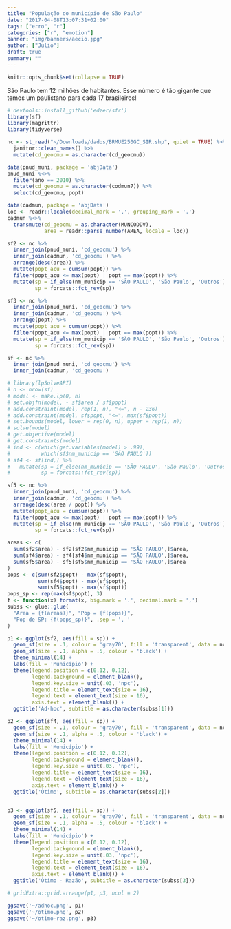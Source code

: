 ```yaml
---
title: "População do município de São Paulo"
date: "2017-04-08T13:07:31+02:00"
tags: ["erro", "r"]
categories: ["r", "emotion"]
banner: "img/banners/aecio.jpg"
author: ["Julio"]
draft: true
summary: ""
---
```


```r
knitr::opts_chunk$set(collapse = TRUE)
```

São Paulo tem 12 milhões de habitantes. Esse número é tão gigante que temos um paulistano para cada 17 brasileiros!

```r
# devtools::install_github('edzer/sfr')
library(sf)
library(magrittr)
library(tidyverse)

nc <- st_read("~/Downloads/dados/BRMUE250GC_SIR.shp", quiet = TRUE) %>% 
  janitor::clean_names() %>% 
  mutate(cd_geocmu = as.character(cd_geocmu))

data(pnud_muni, package = 'abjData')
pnud_muni %<>%
  filter(ano == 2010) %>% 
  mutate(cd_geocmu = as.character(codmun7)) %>% 
  select(cd_geocmu, popt)

data(cadmun, package = 'abjData')
loc <- readr::locale(decimal_mark = ',', grouping_mark = '.')
cadmun %<>% 
  transmute(cd_geocmu = as.character(MUNCODDV), 
            area = readr::parse_number(AREA, locale = loc))
```

```r
sf2 <- nc %>% 
  inner_join(pnud_muni, 'cd_geocmu') %>% 
  inner_join(cadmun, 'cd_geocmu') %>% 
  arrange(desc(area)) %>% 
  mutate(popt_acu = cumsum(popt)) %>% 
  filter(popt_acu <= max(popt) | popt == max(popt)) %>% 
  mutate(sp = if_else(nm_municip == 'SÃO PAULO', 'São Paulo', 'Outros'),
         sp = forcats::fct_rev(sp))

sf3 <- nc %>% 
  inner_join(pnud_muni, 'cd_geocmu') %>% 
  inner_join(cadmun, 'cd_geocmu') %>% 
  arrange(popt) %>% 
  mutate(popt_acu = cumsum(popt)) %>% 
  filter(popt_acu <= max(popt) | popt == max(popt)) %>% 
  mutate(sp = if_else(nm_municip == 'SÃO PAULO', 'São Paulo', 'Outros'),
         sp = forcats::fct_rev(sp))

sf <- nc %>% 
  inner_join(pnud_muni, 'cd_geocmu') %>% 
  inner_join(cadmun, 'cd_geocmu')

# library(lpSolveAPI)
# n <- nrow(sf)
# model <- make.lp(0, n)
# set.objfn(model, - sf$area / sf$popt)
# add.constraint(model, rep(1, n), "<=", n - 236)
# add.constraint(model, sf$popt, "<=", max(sf$popt))
# set.bounds(model, lower = rep(0, n), upper = rep(1, n))
# solve(model)
# get.objective(model)
# get.constraints(model)
# ind <- c(which(get.variables(model) > .99), 
#          which(sf$nm_municip == 'SÃO PAULO'))
# sf4 <- sf[ind,] %>% 
#   mutate(sp = if_else(nm_municip == 'SÃO PAULO', 'São Paulo', 'Outros'),
#          sp = forcats::fct_rev(sp))

sf5 <- nc %>% 
  inner_join(pnud_muni, 'cd_geocmu') %>% 
  inner_join(cadmun, 'cd_geocmu') %>% 
  arrange(desc(area / popt)) %>% 
  mutate(popt_acu = cumsum(popt)) %>% 
  filter(popt_acu <= max(popt) | popt == max(popt)) %>% 
  mutate(sp = if_else(nm_municip == 'SÃO PAULO', 'São Paulo', 'Outros'),
         sp = forcats::fct_rev(sp))
```


```r
areas <- c(
  sum(sf2$area) - sf2[sf2$nm_municip == 'SÃO PAULO',]$area,
  sum(sf4$area) - sf4[sf4$nm_municip == 'SÃO PAULO',]$area,
  sum(sf5$area) - sf5[sf5$nm_municip == 'SÃO PAULO',]$area
)
pops <- c(sum(sf2$popt) - max(sf$popt), 
          sum(sf4$popt) - max(sf$popt),
          sum(sf5$popt) - max(sf$popt))
pops_sp <- rep(max(sf$popt), 3)
f <- function(x) format(x, big.mark = '.', decimal.mark = ',')
subss <- glue::glue(
  "Area = {f(areas)}", "Pop = {f(pops)}", 
  "Pop de SP: {f(pops_sp)}", .sep = ', '
)

p1 <- ggplot(sf2, aes(fill = sp)) +
  geom_sf(size = .1, colour = 'gray70', fill = 'transparent', data = nc) +
  geom_sf(size = .1, alpha = .5, colour = 'black') +
  theme_minimal(14) +
  labs(fill = 'Município') +
  theme(legend.position = c(0.12, 0.12),
        legend.background = element_blank(),
        legend.key.size = unit(.03, 'npc'),
        legend.title = element_text(size = 16),
        legend.text = element_text(size = 16),
        axis.text = element_blank()) +
  ggtitle('Ad-hoc', subtitle = as.character(subss[1]))

p2 <- ggplot(sf4, aes(fill = sp)) +
  geom_sf(size = .1, colour = 'gray70', fill = 'transparent', data = nc) +
  geom_sf(size = .1, alpha = .5, colour = 'black') +
  theme_minimal(14) +
  labs(fill = 'Município') +
  theme(legend.position = c(0.12, 0.12),
        legend.background = element_blank(),
        legend.key.size = unit(.03, 'npc'),
        legend.title = element_text(size = 16),
        legend.text = element_text(size = 16),
        axis.text = element_blank()) +
  ggtitle('Ótimo', subtitle = as.character(subss[2]))


p3 <- ggplot(sf5, aes(fill = sp)) +
  geom_sf(size = .1, colour = 'gray70', fill = 'transparent', data = nc) +
  geom_sf(size = .1, alpha = .5, colour = 'black') +
  theme_minimal(14) +
  labs(fill = 'Município') +
  theme(legend.position = c(0.12, 0.12),
        legend.background = element_blank(),
        legend.key.size = unit(.03, 'npc'),
        legend.title = element_text(size = 16),
        legend.text = element_text(size = 16),
        axis.text = element_blank()) +
  ggtitle('Ótimo - Razão', subtitle = as.character(subss[3]))

# gridExtra::grid.arrange(p1, p3, ncol = 2)

ggsave('~/adhoc.png', p1)
ggsave('~/otimo.png', p2)
ggsave('~/otimo-raz.png', p3)
```



